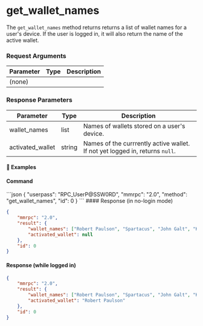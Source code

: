
# get\_wallet\_names

The `get_wallet_names` method returns returns a list of wallet names for a user's device. If the user is logged in, it will also return the name of the active wallet.

### Request Arguments

| Parameter | Type | Description |
| --------- | ---- | ----------- |
| (none)    |      |             |

### Response Parameters

| Parameter         | Type   | Description                                                                  |
| ----------------- | ------ | ---------------------------------------------------------------------------- |
| wallet\_names     | list   | Names of wallets stored on a user's device.                                  |
| activated\_wallet | string | Names of the currrently active wallet. If not yet logged in, returns `null`. |

#### 📌 Examples

#### Command

<CodeGroup title="" tag="POST" label="get_wallet_names" mm2MethodDecorate="true">
  ```json
  {
    "userpass": "RPC_UserP@SSW0RD",
    "mmrpc": "2.0",
    "method": "get_wallet_names",
    "id": 0
  }
  ```
</CodeGroup>

<CollapsibleSection expandedText="Hide Response" collapsedText="Show Response">
  #### Response (in no-login mode)

  ```json
  {
      "mmrpc": "2.0",
      "result": {
          "wallet_names": ["Robert Paulson", "Spartacus", "John Galt", "Kaiser Soze"],
          "activated_wallet": null
      },
      "id": 0
  }
  ```

  #### Response (while logged in)

  ```json
  {
      "mmrpc": "2.0",
      "result": {
          "wallet_names": ["Robert Paulson", "Spartacus", "John Galt", "Kaiser Soze"],
          "activated_wallet": "Robert Paulson"
      },
      "id": 0
  }
  ```
</CollapsibleSection>
